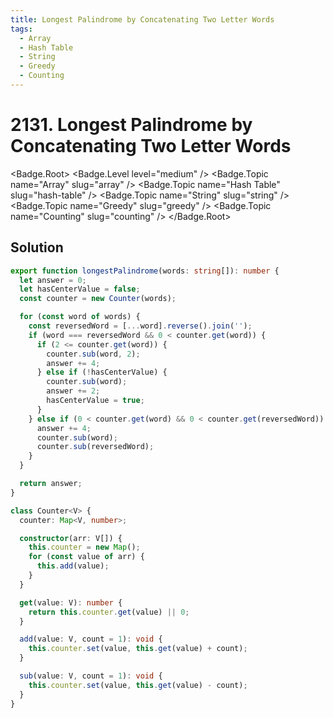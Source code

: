 ```yaml
---
title: Longest Palindrome by Concatenating Two Letter Words
tags:
  - Array
  - Hash Table
  - String
  - Greedy
  - Counting
---
```


# 2131. Longest Palindrome by Concatenating Two Letter Words

<Badge.Root>
  <Badge.Level level="medium" />
  <Badge.Topic name="Array" slug="array" />
  <Badge.Topic name="Hash Table" slug="hash-table" />
  <Badge.Topic name="String" slug="string" />
  <Badge.Topic name="Greedy" slug="greedy" />
  <Badge.Topic name="Counting" slug="counting" />
</Badge.Root>

## Solution

```typescript filename="solution.ts" copy
export function longestPalindrome(words: string[]): number {
  let answer = 0;
  let hasCenterValue = false;
  const counter = new Counter(words);

  for (const word of words) {
    const reversedWord = [...word].reverse().join('');
    if (word === reversedWord && 0 < counter.get(word)) {
      if (2 <= counter.get(word)) {
        counter.sub(word, 2);
        answer += 4;
      } else if (!hasCenterValue) {
        counter.sub(word);
        answer += 2;
        hasCenterValue = true;
      }
    } else if (0 < counter.get(word) && 0 < counter.get(reversedWord)) {
      answer += 4;
      counter.sub(word);
      counter.sub(reversedWord);
    }
  }

  return answer;
}

class Counter<V> {
  counter: Map<V, number>;

  constructor(arr: V[]) {
    this.counter = new Map();
    for (const value of arr) {
      this.add(value);
    }
  }

  get(value: V): number {
    return this.counter.get(value) || 0;
  }

  add(value: V, count = 1): void {
    this.counter.set(value, this.get(value) + count);
  }

  sub(value: V, count = 1): void {
    this.counter.set(value, this.get(value) - count);
  }
}
```

<ProblemLink
  codingSite="leetcode"
  href="https://leetcode.com/problems/longest-palindrome-by-concatenating-two-letter-words/"
  title="Longest Palindrome by Concatenating Two Letter Words"
/>
